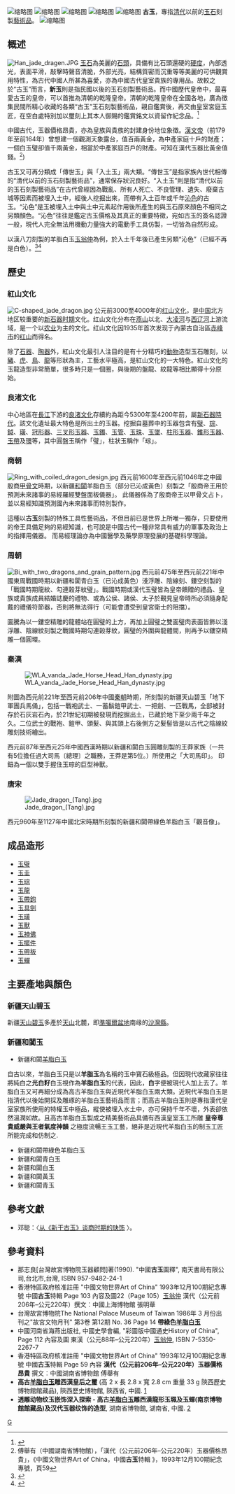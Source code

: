[[File:Jade_pig_dragon,_green_river_jade,_Hongshan_Culture,_Neolithic_period,_玉豬龍,_河磨玉,_紅山文化,_10.6._cm_,76eecb520.jpg|缩略图]]
[[File:Xinglongwa_Culture,_興隆窪,_玉玦,_penannular_ring,_green_river_jade,_Early_Neolithic_period,_3.4_cm,_IMG_8550_(1).jpg|缩略图]]
[[File:Jade_flute,_Early_Neolithic_period,_Manchuria_Culture,_玉笛,_新石器時代,_滿洲文化，_(IMG_4685_08.jpg|缩略图]]
[[File:Penannular_ring,_green_river_jade,_Early_Neolithic_period,_Xinglongwa_Culture,_玉玦,_興隆窪,_IMG_4296_09.jpg|缩略图]]
[[File:玉鷹鶚,_紅山文化,_eagle_owl,_yellowish_jade,_Neolithic_period,_Culture_0674_01.jpg|缩略图]]
'''古玉'''，專指[[清代|清代]]以前的[[玉石|玉石]]刻製[[藝術品|藝術品]]。
[[File:Jade_disc,_Bi,_green_river_jade,_Hongshan_Culture,_Neolithic_period,_玉璧,_河磨玉,_紅山文化,_IMG_6227_04.jpg|缩略图]]

==概述==
[[File:Han_jade_dragen.JPG|thumb]]
[[玉石|玉石]]為美麗的[[石頭|石頭]]，具備有比石頭還硬的[[材料硬度|硬度]]，內部透光，表面平滑，敲擊時聲音清脆，外部光亮，結構質密而沉重等等美麗的可供觀賞用特性，為古代中國人所甚為喜愛，亦為中國古代皇室貴族的專用品。故較之於“古玉”而言，'''新玉'''則是指民國以後的玉石刻製藝術品。而中國歷代皇帝中，最喜愛古玉的皇帝，可以首推為清朝的乾隆皇帝。清朝的乾隆皇帝在全國各地，廣為徵集民間所精心收藏的各類“古玉”玉石刻製藝術品，親自鑑賞後，再交由皇室宮庭玉匠，在空白處特別加以璽刻上其本人御賜的鑑賞銘文以資留作紀念品。<ref>{{cite web | url=http://edu.ocac.gov.tw/culture/chinese/cul_chculture/vod21html/vod21_18.htm | title=中华文化天地-玉石文化-清代：翡翠创高峰 | accessdate=2012-06-24 | archive-date=2014-06-26 | archive-url=https://web.archive.org/web/20140626155949/http://edu.ocac.gov.tw/culture/chinese/cul_chculture/vod21html/vod21_18.htm | dead-url=no }}</ref>              

中國古代，玉器價格昂貴，亦為皇族與貴族的封建身份地位象徵。[[漢文帝|漢文帝]]（前179年至前164年）曾想建一個觀測天象露台，值百兩黃金，為中產家庭十戶的財產；一個白玉璧卻值千兩黃金，相當於中產家庭百戶的財產。可知在漢代玉器比黃金值錢。<ref>傅舉有（中國湖南省博物館），「漢代（公元前206年–公元220年）玉器價格昂貴」，《中國文物世界Art of China，中國'''古玉'''特輯 》，1993年12月100期紀念專號，頁59</ref>)
                 
古玉又可再分類成「傳世玉」與「入土玉」兩大類。“傳世玉”是指家族內世代相傳的“清代以前的玉石刻製藝術品”，通常保存狀況良好。“入土玉”則是指“清代以前的玉石刻製藝術品”在古代曾經因為戰亂、所有人死亡、不良管理、遺失、廢棄古城等因素而被埋入土中，經後人挖掘出來，而帶有入土百年或千年[[沁色|沁色]]的古玉。“沁色”是玉被埋入土中與土中元素起作用後所產生的與玉石原來顏色不相同之另類顏色。“沁色”往往是鑑定古玉價格及其真正的重要特徵，宛如古玉的簽名認證一般，現代人完全無法用機動力量強大的電動手工具仿製，一切皆為自然形成。

以漢八刀刻製的羊脂白玉[[玉翁仲|玉翁仲]]為例，於入土千年後已產生另類“沁色”（已經不再是白色）。<ref>{{cite web | url=http://edu.ocac.gov.tw/culture/chinese/cul_chculture/vod21html/vod21_09.htm | title=中华文化天地-玉石文化-玉的種類和型制(三) | accessdate=2012-06-24 | archive-date=2010-06-16 | archive-url=https://web.archive.org/web/20100616062918/http://edu.ocac.gov.tw/culture/chinese/cul_chculture/vod21html/vod21_09.htm | dead-url=no }}</ref><ref>{{cite web | url=http://edu.ocac.gov.tw/culture/chinese/cul_chculture/vod21html/vod21_15.htm | title=中华文化天地-玉石文化-漢玉欣賞 | accessdate=2012-06-24 | archive-date=2010-06-17 | archive-url=https://web.archive.org/web/20100617010126/http://edu.ocac.gov.tw/culture/chinese/cul_chculture/vod21html/vod21_15.htm | dead-url=no }}</ref>

==歷史==
===紅山文化===
[[File:C-shaped_jade_dragon.jpg|thumb]]
公元前3000至4000年的[[红山文化|红山文化]]，是[[中国|中国]]北方地区较重要的[[新石器时期|新石器时期]]文化。红山文化分布在[[燕山|燕山]]以北、[[大凌河|大凌河]]与[[西辽河|西辽河]]上游流域，是一个以[[农业|农业]]为主的文化。红山文化因1935年首次发现于內蒙古自治區[[赤峰|赤峰市]]的[[红山_(赤峰)|红山]]而得名。

除了[[石器|石器]]、[[陶器|陶器]]外，紅山文化最引人注目的是有十分精巧的[[動物|動物]]造型玉石雕刻，以[[家猪|豬]]、[[虎|虎]]、[[鳥|鳥]]、[[龍|龍]]等形狀為主，工藝水平極高，是紅山文化的一大特色。紅山文化的玉龍造型非常簡單，很多時只是一個圈，與後期的盤龍、紋龍等相比顯得十分原始。

===良渚文化===
中心地區在[[長江|長江]]下游的[[良渚文化|良渚文化]]存續約為距今5300年至4200年前，屬[[新石器時代|新石器時代]]。該文化遺址最大特色是所出土的玉器。挖掘自墓葬中的玉器包含有[[璧|璧]]、[[琮|琮]]、[[鉞|鉞]]、[[璜|璜]]、[[冠形器|冠形器]]、[[三叉形玉器|三叉形玉器]]、[[玉鐲|玉鐲]]、[[玉管|玉管]]、[[玉珠|玉珠]]、[[玉墜|玉墜]]、[[柱形玉器|柱形玉器]]、[[錐形玉器|錐形玉器]]、[[玉帶|玉帶]]及[[玉环_(玉器)|環]]等，其中圓盤玉稱作「璧」，柱狀玉稱作「琮」。

===商朝===
[[File:Ring_with_coiled_dragon_design.jpg|thumb]]
西元前1600年至西元前1046年之中國殷商[[甲骨文|甲骨文]]時期，以新疆[[和闐|和闐]]羊脂白玉（部分已沁成黃色）刻製之「殷商帝王用於預測未來諸事的易經羅經雙盤面板儀器」。 此儀器係為了殷商帝王以甲骨文占卜，並以易經知識預測國內未來諸事而特別製作。 

這種以'''古玉'''刻製的特殊工具性藝術品，不但目前已是世界上所唯一獨存，只要使用的帝王具備足夠的易經知識，也可說是中國古代一種非常具有威力的軍事及政治上的指揮用儀器。 而易經理論亦為中國醫學及藥學原理發展的基礎科學理論。

===周朝===
[[File:Bi_with_two_dragons_and_grain_pattern.jpg|thumb]]
西元前475年至西元前221年中國東周戰國時期以新疆和闐青白玉（已沁成黃色）淺浮雕、陰線刻、鏤空刻製的「戰國時期龍紋、勾連榖芽紋璧」。戰國時期或漢代玉璧皆為皇帝饋贈的禮品、皇族或貴族成員結婚誌慶的禮物、或為公侯、諸侯、太子於覲見皇帝時所必須隨身配戴的禮儀符節器，否則將無法得行（可能會遭受到皇宮衛士的阻擋）。

圖騰為以一鏤空精雕的龍體站在圓璧的上方，再加上圓璧之雙面璧肉表面皆飾以淺浮雕、陰線紋刻製之戰國時期勾連榖芽紋，圓璧的外圍與龍體間，則再予以鏤空精雕一個圓環。

===秦漢===

[[File:WLA_vanda_Jade_Horse_Head_Han_dynasty.jpg|thumb]]

附圖為西元前221年至西元前206年中國[[秦朝|秦朝]]時期，所刻製的新疆天山碧玉「地下軍團兵馬俑」，包括一戰袍武士、一蓄鬍鎧甲武士、一把劍、一匹戰馬，全部被封存於石灰岩石內，於21世紀初期被發現而挖掘出土，已藏於地下至少兩千年之久。二位武士的戰袍、鎧甲、頭髮、與其頭上右後側方之髮髻皆是以古代之陰線紋雕刻技術繪出。

西元前87年至西元25年中國西漢時期以新疆和闐白玉圓雕刻製的王莽家族（一共有5位擔任過大司馬〔總理〕之職務，王莽是第5位。）所使用之「大司馬印」。 印鈕為一個以雙手握住玉琮的巨型神獸。

===唐宋===

[[File:Jade_dragon_(Tang).jpg|thumb]]

西元960年至1127年中國北宋時期所刻製的新疆和闐帶綠色羊脂白玉「觀音像」。

==成品造形==
* [[玉璧|玉璧]]
* [[玉圭|玉圭]]
* [[玉琮|玉琮]]
* [[玉龍|玉龍]]
* [[玉帶鉤|玉帶鉤]]
* [[玉具劍|玉具劍]]
* [[玉璜|玉璜]]
* [[玉獸|玉獸]]
* [[玉神佛|玉神佛]]
* [[玉擺件|玉擺件]]
* [[玉帶板|玉帶板]]
* [[玉蟬|玉蟬]]

==主要產地與顏色==
=== 新疆天山碧玉 ===
新疆[[天山碧玉|天山碧玉]]多產於[[天山|天山]]北麓，即[[準噶爾盆地|準噶爾盆地]]南缘的[[沙灣縣|沙灣縣]]。

===新疆和闐玉===
* 新疆和闐[[羊脂白玉|羊脂白玉]]
  
自古以來，羊脂白玉只是以'''羊脂玉'''為名稱的玉中寶石級極品。但因現代收藏家往往將純白之'''光白籽'''白玉視作為'''羊脂白玉'''的代表，因此，'''白'''字便被現代人加上去了。羊脂白玉又可再細分成為高古羊脂白玉與近現代羊脂白玉兩大類。近現代羊脂白玉是指清代以後始開採及雕琢的羊脂白玉藝術品而言；而高古羊脂白玉則是專指漢代皇室家族所使用的特權玉中極品，縱使被埋入水土中，亦可保持千年不壞，外表卻依然溫潤如故。且高古羊脂白玉製成之精美藝術品具備有西漢皇室玉工所雕 '''皇帝尊貴威嚴與王者氣度神韻''' 之極度流暢王玉工藝，絕非是近現代羊脂白玉的制玉工匠所能完成和仿制之.

* 新疆和闐帶綠色羊脂白玉
* 新疆和闐青白玉 
* 新疆和闐白玉
* 新疆和闐黃玉
* 新疆和闐青玉

== 參考文獻 ==
<references/>
*邓聪：〈[http://www.nssd.org/articles/article_read.aspx?id=9920001 从《新干古玉》谈商时期的玦饰] {{Wayback|url=http://www.nssd.org/articles/article_read.aspx?id=9920001 |date=20180325233527 }}〉。

== 參考資料 ==
* 那志良[台灣故宮博物院玉器顧問]著(1990). "中國'''古玉'''圖釋", 南天書局有限公司,台北市,台灣, ISBN 957-9482-24-1
* 香港特區政府核准註冊 "中國文物世界Art of China" 1993年12月100期紀念專號 中國'''古玉'''特輯 Page 103 內容及圖22（Page 105）[[玉翁仲|玉翁仲]] 漢代（公元前206年–公元220年）撰文︰中國上海博物館 張明華
* 台灣故宮博物院The National Palace Museum of Taiwan 1986年 3 月份出刊之"故宮文物月刊" 第3卷 第12期 No. 36 Page 14 '''帶綠色[[羊脂白玉|羊脂白玉]]'''
* 中國河南省海燕出版社, 中國史學會編, "彩圖版中國通史History of China", Page 112 內容及圖 東漢（公元88年–公元220年）[[玉翁仲|玉翁仲]], ISBN 7-5350-2267-7
* 香港特區政府核准註冊 "中國文物世界Art of China" 1993年12月100期紀念專號 中國'''古玉'''特輯 Page 59 內容 '''漢代（公元前206年–公元220年）玉器價格昂貴''' 撰文︰中國湖南省博物館 傅舉有 
* '''高古[[羊脂白玉|羊脂白玉]]雕西漢皇后之璽''' (高 2 x 長 2.8 x 寬 2.8 cm 重量 33 g 陝西歷史博物館館藏品), 陝西歷史博物館, 陝西省, 中國. [https://web.archive.org/web/20130102062955/http://www.sxhm.com/web/bgscn.asp?id=6578]
* '''透雕动物纹玉嵌饰深入探索 - 高古[[羊脂白玉|羊脂白玉]]雕西漢龍形玉珮及玉蟬(南京博物館館藏品)及汉代玉器纹饰的造型''', 湖南省博物館, 湖南省, 中國. [https://web.archive.org/web/20130102062531/http://www.hnmuseum.com/hnmuseum/collection/collectionWeekInfo.jsp?type=2&columnid=0120adc9a88c4028848320ac6cc70070&preid=010ca49c08a2402881c10ca495330009]

[[Category:玉器|G]]